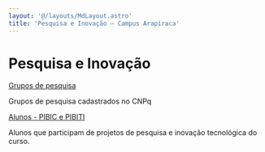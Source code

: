 ```yaml
---
layout: '@/layouts/MdLayout.astro'
title: 'Pesquisa e Inovação — Campus Arapiraca'
---
```




Pesquisa e Inovação
===================










[Grupos de pesquisa](/cpt/projetos-de-pesquisa/grupos-de-pesquisa)

Grupos de pesquisa cadastrados no CNPq





[Alunos - PIBIC e PIBITI](/cpt/projetos-de-pesquisa/alunos-pibic-e-pibiti)

Alunos que participam de projetos de pesquisa e inovação tecnológica do curso.










